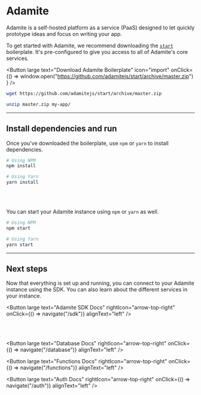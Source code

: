 
# Adamite

<span className="lead">
  Adamite is a self-hosted platform as a service (PaaS) designed to let quickly
  prototype ideas and focus on writing your app.
</span>

<section>

<div>

To get started with Adamite, we recommend downloading the [`start`](https://github.com/adamitejs/start) boilerplate. It's pre-configured to give you access to all of Adamite's core services.

<Button
  large
  text="Download Adamite Boilerplate"
  icon="import"
  onClick={() =>
    window.open("https://github.com/adamitejs/start/archive/master.zip")
  }
/>

</div>

```bash
wget https://github.com/adamitejs/start/archive/master.zip

unzip master.zip my-app/
```

</section>

---

## Install dependencies and run

<section>

<div>

Once you've downloaded the boilerplate, use `npm` or `yarn` to install dependencies.

</div>

```bash
# Using NPM
npm install

# Using Yarn
yarn install
```

</section>

<br /><br />

<section>

<div>

You can start your Adamite instance using `npm` or `yarn` as well.

</div>

```bash
# Using NPM
npm start

# Using Yarn
yarn start
```

</section>

---

## Next steps

<section>

<div>

Now that everything is set up and running, you can connect to your Adamite instance using the SDK. You can also learn about the different services in your instance.

<Button
  large
  text="Adamite SDK Docs"
  rightIcon="arrow-top-right"
  onClick={() => navigate("/sdk")}
  alignText="left"
/>

<br /><br />

<Button
  large
  text="Database Docs"
  rightIcon="arrow-top-right"
  onClick={() => navigate("/database")}
  alignText="left"
/>

<Button
  large
  text="Functions Docs"
  rightIcon="arrow-top-right"
  onClick={() => navigate("/functions")}
  alignText="left"
/>

<Button
  large
  text="Auth Docs"
  rightIcon="arrow-top-right"
  onClick={() => navigate("/auth")}
  alignText="left"
/>

</div>

</section>
